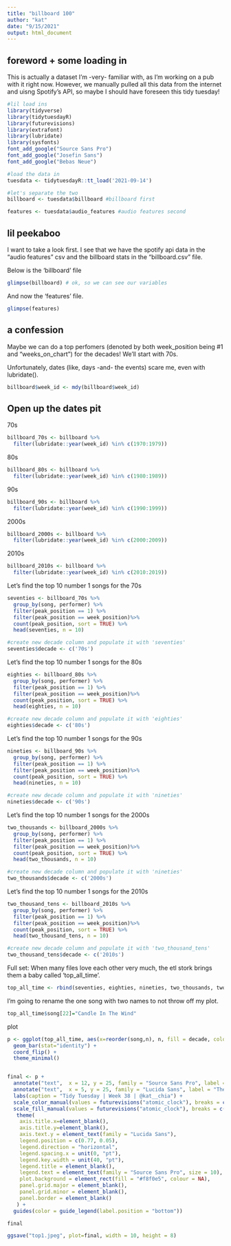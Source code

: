 ```yaml
---
title: "billboard 100"
author: "kat"
date: "9/15/2021"
output: html_document
---
```


## foreword + some loading in

This is actually a dataset I'm -very- familiar with, as I'm working on a pub with it right now. However, we manually pulled all this data from the internet and uisng Spotify's API, so maybe I should have foreseen this tidy tuesday!

```r
#lil load ins
library(tidyverse)
library(tidytuesdayR)
library(futurevisions)
library(extrafont)
library(lubridate)
library(sysfonts)
font_add_google("Source Sans Pro")
font_add_google("Josefin Sans")
font_add_google("Bebas Neue")

#load the data in
tuesdata <- tidytuesdayR::tt_load('2021-09-14')

#let's separate the two
billboard <- tuesdata$billboard #billboard first

features <- tuesdata$audio_features #audio features second
``` 

## lil peekaboo

I want to take a look first. I see that we have the spotify api data in the "audio features" csv and the billboard stats in the "billboard.csv" file. 

Below is the 'billboard' file
```r
glimpse(billboard) # ok, so we can see our variables
```

And now the 'features' file.
```r
glimpse(features)
```

## a confession

Maybe we can do a top perfomers (denoted by both week_position being #1 and "weeks_on_chart") for the decades! We'll start with 70s.

Unfortunately, dates (like, days -and- the events) scare me, even with lubridate().

```r
billboard$week_id <- mdy(billboard$week_id)
```

## Open up the dates pit
70s
```r
billboard_70s <- billboard %>%
  filter(lubridate::year(week_id) %in% c(1970:1979))
```

80s
```r
billboard_80s <- billboard %>%
  filter(lubridate::year(week_id) %in% c(1980:1989))
```

90s
```r
billboard_90s <- billboard %>%
  filter(lubridate::year(week_id) %in% c(1990:1999))
```

2000s
```r
billboard_2000s <- billboard %>%
  filter(lubridate::year(week_id) %in% c(2000:2009))
```

2010s
```r
billboard_2010s <- billboard %>%
  filter(lubridate::year(week_id) %in% c(2010:2019))
```

Let's find the top 10 number 1 songs for the 70s
```r
seventies <- billboard_70s %>%
  group_by(song, performer) %>%
  filter(peak_position == 1) %>%
  filter(peak_position == week_position)%>%
  count(peak_position, sort = TRUE) %>%
  head(seventies, n = 10)

#create new decade column and populate it with 'seventies'
seventies$decade <- c('70s') 
```


Let's find the top 10 number 1 songs for the 80s
```r
eighties <- billboard_80s %>%
  group_by(song, performer) %>%
  filter(peak_position == 1) %>%
  filter(peak_position == week_position)%>%
  count(peak_position, sort = TRUE) %>%
  head(eighties, n = 10)

#create new decade column and populate it with 'eighties'
eighties$decade <- c('80s') 
```

Let's find the top 10 number 1 songs for the 90s
```r
nineties <- billboard_90s %>%
  group_by(song, performer) %>%
  filter(peak_position == 1) %>%
  filter(peak_position == week_position)%>%
  count(peak_position, sort = TRUE) %>%
  head(nineties, n = 10)

#create new decade column and populate it with 'nineties'
nineties$decade <- c('90s') 
```


Let's find the top 10 number 1 songs for the 2000s
```r
two_thousands <- billboard_2000s %>%
  group_by(song, performer) %>%
  filter(peak_position == 1) %>%
  filter(peak_position == week_position)%>%
  count(peak_position, sort = TRUE) %>%
  head(two_thousands, n = 10)

#create new decade column and populate it with 'nineties'
two_thousands$decade <- c('2000s') 
```

Let's find the top 10 number 1 songs for the 2010s
```r
two_thousand_tens <- billboard_2010s %>%
  group_by(song, performer) %>%
  filter(peak_position == 1) %>%
  filter(peak_position == week_position)%>%
  count(peak_position, sort = TRUE) %>%
  head(two_thousand_tens, n = 10)

#create new decade column and populate it with 'two_thousand_tens'
two_thousand_tens$decade <- c('2010s') 
```


Full set:
When many files love each other very much, the etl stork brings them a baby called 'top_all_time'.
```r
top_all_time <- rbind(seventies, eighties, nineties, two_thousands, two_thousand_tens)
```

I'm going to rename the one song with two names to not throw off my plot.
```r
top_all_time$song[22]="Candle In The Wind"
```

plot
```r
p <- ggplot(top_all_time, aes(x=reorder(song,n), n, fill = decade, color = decade)) +
  geom_bar(stat="identity") +
  coord_flip() + 
  theme_minimal()


final <- p + 
  annotate("text",  x = 12, y = 25, family = "Source Sans Pro", label = "Billboard\n100's\nTop 10\n#1 Songs\nby Decade", hjust = 1, vjust = 0, colour = "black", size = 18, lineheight = 1) +
  annotate("text",  x = 5, y = 25, family = "Lucida Sans", label = "The Billboard 100 is the music industry standard record chart in the US. Rankings are posted weekly and are based on sales (physical and digital), radio play, and online streaming. Top 10 songs that\n stayed at Number 1\n from the 1970s-2010s are shown here.", hjust = 1, vjust = 0, colour = "#09283C", size = 6, lineheight = 1) +
  labs(caption = "Tidy Tuesday | Week 38 | @kat__chia") +
  scale_color_manual(values = futurevisions("atomic_clock"), breaks = c("70s", "80s", "90s", "2000s", "2010s")) +
  scale_fill_manual(values = futurevisions("atomic_clock"), breaks = c("70s", "80s", "90s", "2000s", "2010s")) +
   theme(
    axis.title.x=element_blank(),
    axis.title.y=element_blank(),
    axis.text.y = element_text(family = "Lucida Sans"),
    legend.position = c(0.77, 0.05),
    legend.direction = "horizontal",
    legend.spacing.x = unit(0, "pt"),
    legend.key.width = unit(40, "pt"),
    legend.title = element_blank(),
    legend.text = element_text(family = "Source Sans Pro", size = 10),
    plot.background = element_rect(fill = "#f8f0e5", colour = NA),
    panel.grid.major = element_blank(),
    panel.grid.minor = element_blank(),
    panel.border = element_blank()
   ) +
  guides(color = guide_legend(label.position = "bottom")) 

final

ggsave("top1.jpeg", plot=final, width = 10, height = 8)
```

